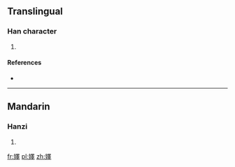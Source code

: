==Translingual==

===Han character===
{{Han char|rn=38|rad=女|as=13|sn=16|four=|canj=女田中十 (VWLJ)|ids=⿰[[女]][[睪]]}}

# {{defn|Han|sort=女13}}

====References====
* {{Han ref|kx=0272.060|dkj=06769|hdz=21083.230|uh=5B15|ud=23317}}

----

==Mandarin==

===Hanzi===
{{cmn-hanzi|pin=[[shì]] ([[shi4]])|wg=shih<sup>4</sup>}}

# {{defn|lang=cmn|sort=女13}}

[[fr:嬕]]
[[pl:嬕]]
[[zh:嬕]]